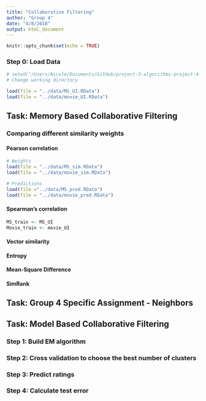 ```yaml
---
title: "Collaborative Filtering"
author: "Group 4"
date: "4/8/2018"
output: html_document
---
```


```r
knitr::opts_chunk$set(echo = TRUE)
```

### Step 0: Load Data
```r
# setwd("/Users/Nicole/Documents/GitHub/project-3-algorithms-project-4-algorithms-group-4/doc")
# Change working directory 

load(file = "../data/MS_UI.RData")
load(file = "../data/movie_UI.RData")
```


## Task: Memory Based Collaborative Filtering

### Comparing different similarity weights
#### Pearson correlation
```r
# Weights
load(file = "../data/MS_sim.RData")
load(file = "../data/movie_sim.RData")

# Predictions
load(file ="../data/MS_pred.RData")
load(file = "../data/movie_pred.RData")
```

#### Spearman's correlation
```r
MS_train <- MS_UI
Movie_train <- movie_UI 


```

#### Vector similarity

#### Entropy

#### Mean-Square Difference

#### SimRank

## Task: Group 4 Specific Assignment - Neighbors 



## Task: Model Based Collaborative Filtering

### Step 1: Build EM algorithm 


### Step 2: Cross validation to choose the best number of clusters


### Step 3: Predict ratings


### Step 4: Calculate test error
